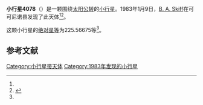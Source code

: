 {{Infobox planet
| bgcolour = #FFFFC0
| name = 4078 Polakis
| symbol = 
| image = 
| caption = 
| discovery = yes
| discovery_ref = 
| discoverer = [[B._A._Skiff|B. A. Skiff]]
| discovery_site = [[可可尼诺县|可可尼诺县]] 
| discovered = 1983年1月9日
| designations = yes
| mp_name = 
| named_after = 
| alt_names = 1983 AC/ 1949 QH2 / 1976 UY3 / 1987 YX
| mp_category = [[主带小行星|主带小行星]]
| orbit_ref = <ref name="a">[http://ssd.jpl.nasa.gov/sbdb.cgi?sstr=4078 4078 Polakis] {{Wayback|url=http://ssd.jpl.nasa.gov/sbdb.cgi?sstr=4078 |date=20201124003824 }}，小行星數據庫瀏覽器（JPL Small-Body Database Browser）－[[美国国家航空航天局|美国国家航空航天局]]喷气推进实验室</ref>
| epoch = 2456400.5 (2013年4月18日更新)
| aphelion = {{convert|3.3305916|AU|km|3|abbr=on|lk=out}}
| perihelion = {{convert|2.7034282|AU|km|3|abbr=on}}
| semimajor = {{convert|3.0170099|AU|km|3|abbr=on}}
| eccentricity = 0.1039379
| period = 1914.095195 [[日|日]]<br />5.24[[儒略年|儒略年]]
| avg_speed = 
| inclination = 11.63811
| asc_node = 83.40054
| mean_anomaly = 
| arg_peri = 225.56675
| satellites = 
| physical_characteristics = yes
| dimensions = 
| mass = 
| density = 
| surface_grav = 
| escape_velocity = 
| sidereal_day = 
| axial_tilt = 
| pole_ecliptic_lat = 
| pole_ecliptic_lon = 
| albedo = 
| temperatures= 
| temp_name1 = 
| mean_temp_1 = 
| max_temp_1 = 
| temp_name2 = 
| max_temp_2 = 
| spectral_type = 
| abs_magnitude = 225.56675
}}

'''小行星4078'''（{{lang-en|4078 Polakis}}）是一颗围绕[[太阳|太阳]][[公转|公转]]的[[小行星|小行星]]。1983年1月9日，[[B._A._Skiff|B. A. Skiff]]在可可尼诺县发现了此天体<ref name="a" /><ref>{{cite news|title=小行星列表|url=http://cfa-www.harvard.edu/iau/lists/NumberedMPs.txt|accessdate=2013-07-08|newspaper=哈佛大学|archive-date=2008-05-17|archive-url=https://web.archive.org/web/20080517010638/http://cfa-www.harvard.edu/iau/lists/NumberedMPs.txt|dead-url=no}}</ref>。

这颗小行星的[[绝对星等|绝对星等]]为225.56675等<ref name="a" />。

==参考文献==
{{reflist}}
{{Minor Planet Number|[[小行星4077|小行星4077]]|[[小行星4079|小行星4079]]}}

{{小天体}}

[[Category:小行星带天体|Category:小行星带天体]]
[[Category:1983年发现的小行星|Category:1983年发现的小行星]]

{{asteroid-stub}}